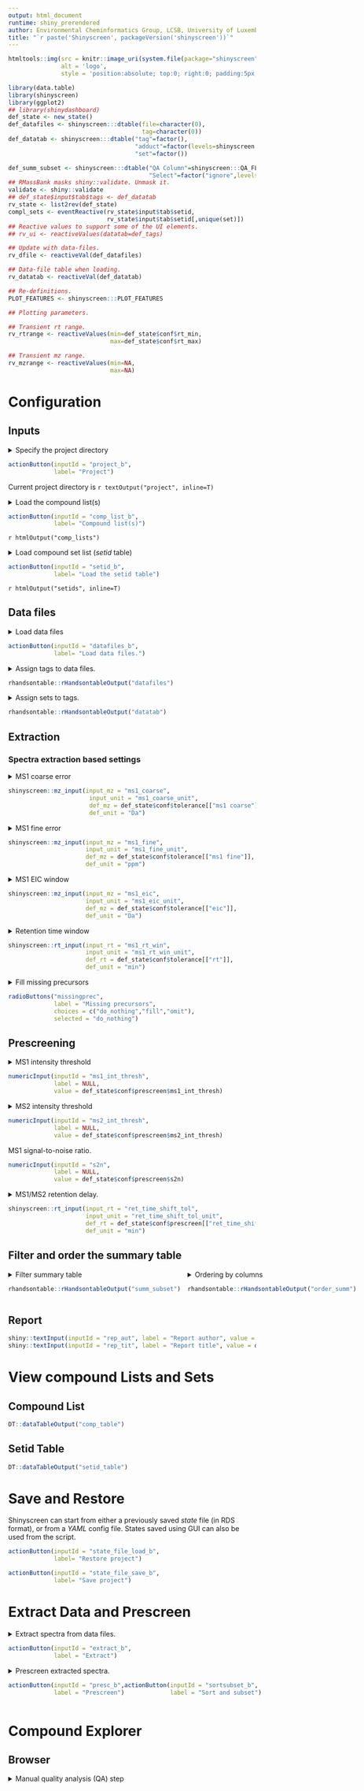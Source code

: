 ```yaml
---
output: html_document
runtime: shiny_prerendered
author: Environmental Cheminformatics Group, LCSB, University of Luxembourg
title: "`r paste('Shinyscreen', packageVersion('shinyscreen'))`"
---
```


```r
htmltools::img(src = knitr::image_uri(system.file(package="shinyscreen","www/shinyscreen2.png")), 
               alt = 'logo', 
               style = 'position:absolute; top:0; right:0; padding:5px;')
```


```r
library(data.table)
library(shinyscreen)
library(ggplot2)
## library(shinydashboard)
def_state <- new_state()
def_datafiles <- shinyscreen:::dtable(file=character(0),
                                      tag=character(0))
def_datatab <- shinyscreen:::dtable("tag"=factor(),
                                    "adduct"=factor(levels=shinyscreen:::DISP_ADDUCTS),
                                    "set"=factor())

def_summ_subset <- shinyscreen:::dtable("QA Column"=shinyscreen:::QA_FLAGS,
                                        "Select"=factor("ignore",levels=shinyscreen:::SUBSET_VALS))
## RMassBank masks shiny::validate. Unmask it.
validate <- shiny::validate
## def_state$input$tab$tags <- def_datatab
rv_state <- list2rev(def_state)
compl_sets <- eventReactive(rv_state$input$tab$setid,
                            rv_state$input$tab$setid[,unique(set)])
## Reactive values to support some of the UI elements.
## rv_ui <- reactiveValues(datatab=def_tags)

## Update with data-files.
rv_dfile <- reactiveVal(def_datafiles)

## Data-file table when loading.
rv_datatab <- reactiveVal(def_datatab)

## Re-definitions.
PLOT_FEATURES <- shinyscreen:::PLOT_FEATURES

## Plotting parameters.

## Transient rt range.
rv_rtrange <- reactiveValues(min=def_state$conf$rt_min,
                             max=def_state$conf$rt_max)

## Transient mz range.
rv_mzrange <- reactiveValues(min=NA,
                             max=NA)

```
<style type="text/css">
.main-container {
  max-width: 100%;
  margin-left: auto;
  margin-right: auto;
}
</style>



# Configuration {.tabset}

## Inputs


<details>
<summary>Specify the project directory</summary>
This is where the output files and the state of the analysis will be
saved.
</details>
```r
actionButton(inputId = "project_b",
             label= "Project")

```

Current project directory is `r textOutput("project", inline=T)`

<details><summary>Load the compound list(s)</summary>
A compound list is composed of entries describing compounds. This
description is used to search for its spectrum in the data file. The
list is a table in the ***CSV*** format and contains these columns,

* ***ID*** : required column, must be filled; this is a user-defined
  ID, uniquely associated with a compound
  
* ***Name*** : this column can be left blank; if not, it should contain the
  names of the compounds
  
* ***SMILES*** : a _SMILES_ string, describing the structure of the
  compound; this entry can be left empty only if one of either
  ***Formula***, or ***mz*** entries are not
  
* ***Formula*** : a chemical formula of a compound; this field can be
  empty only if one of either ***SMILES***, or ***mz*** entries are
  not
  
* ***mz*** : mass of the ionised compound; this field can be left
  empty only if one of either ***SMILES***, or ***Formula*** is not
  
* ***CAS*** : the CAS number of the compound; it can be left empty

* ***RT*** : retention time of the MS1 peak in minutes, if known; can
  be left empty.
  
Only ***ID*** and one of ***SMILES***, ***Formula*** or ***mz*** must
be filled. When structure, or a formula of a compound is known, it is
also possible to look for various adducts in the sample. Of course,
scanning for completely unknown compounds is also supported by the
***mz*** column. In this case, ***mz*** is the mass of the ion.

It is strongly recommended to quote SMILES, names and formulas in the
CSV file used with Shinyscreen.
</details>
```r
actionButton(inputId = "comp_list_b",
             label= "Compound list(s)")

```

`r htmlOutput("comp_lists")`

<details><summary>Load compound set list (_setid_ table)</summary>
The compound lists can contain more entries than is necessary. Using
the _setid_ lists, it is possible to create _compound sets_ which
contain only those compounds that will actually be searched for in the
data files. A _setid table_ is a _CSV_ containing at least two
columns,

* ***ID*** : the ID entry from the compound list

* ***set*** : an user-defined set name.
</details>
```r
actionButton(inputId = "setid_b",
             label= "Load the setid table")

```

`r htmlOutput("setids", inline=T)`

## Data files
<details><summary>Load data files</summary>
Shinyscreen currently supports only the **mzML** file format. After
loading the files, set file tags in the file table (column
**tag**). Additionally, specify a set of compounds that is supposed
to be extracted from the file using the **set** column. Finally,
specify the **adduct** in the adduct column. In case of compounds
with unknown structure and formula, the adduct is ignored for obvious
reasons.
</details>
```r
actionButton(inputId = "datafiles_b",
             label= "Load data files.")

```




<details><summary>Assign tags to data files.</summary>
Each tag designates an unique file. Use the table below to assign
tags.
</details>

```r
rhandsontable::rHandsontableOutput("datafiles")

```




<details><summary>Assign sets to tags.</summary>
For each tag, assign a set and an adduct (if the structure information
exists, otherwise _adduct_ column is ignored).
</details>

```r
rhandsontable::rHandsontableOutput("datatab")
```

## Extraction

### Spectra extraction based settings

<details><summary>MS1 coarse error</summary>

Extract all entries matching the target mass within this error in the
precursor table.
</details>
```r
shinyscreen::mz_input(input_mz = "ms1_coarse",
                       input_unit = "ms1_coarse_unit",
                       def_mz = def_state$conf$tolerance[["ms1 coarse"]],
                       def_unit = "Da")
```

<details><summary>MS1 fine error</summary>

The precursor table masses can be of lower accuracy. Once there is a
match within the coarse error, it can be further checked versus the
fine error bounds directly in the mass spectrum.

</details>
```r
shinyscreen::mz_input(input_mz = "ms1_fine",
                      input_unit = "ms1_fine_unit",
                      def_mz = def_state$conf$tolerance[["ms1 fine"]],
                      def_unit = "ppm")
```

<details><summary>MS1 EIC window</summary>

The mz interval over which the intensities are aggregated to generate
a chromatogram.

</details>
```r
shinyscreen::mz_input(input_mz = "ms1_eic",
                      input_unit = "ms1_eic_unit",
                      def_mz = def_state$conf$tolerance[["eic"]],
                      def_unit = "Da")
```

<details><summary>Retention time window</summary>

If the expected retention time has been specified for the compound,
then search for the MS1 signature inside the window defined by this
range.

</details>
```r
shinyscreen::rt_input(input_rt = "ms1_rt_win",
                      input_unit = "ms1_rt_win_unit",
                      def_rt = def_state$conf$tolerance[["rt"]],
                      def_unit = "min")
```

<details><summary>Fill missing precursors</summary>

* **fill** : Try to guess precursors of MS2 entries. This is done by
picking MS1 which chronologically preceeds a given MS2 entry.
* **omit** : Ignore MS2 with missing precursors.
* **do_nothing** : Default. Use MS1--MS2 metadata recorded in the file
to associate MS1 and MS2 entries. Usually works.  
</details>
```r
radioButtons("missingprec",
             label = "Missing precursors",
             choices = c("do_nothing","fill","omit"),
             selected = "do_nothing")

```

## Prescreening

<details><summary>MS1 intensity threshold</summary>

Ignore MS1 signal below the threshold.

</details>
```r

numericInput(inputId = "ms1_int_thresh",
             label = NULL,
             value = def_state$conf$prescreen$ms1_int_thresh)
```

<details><summary>MS2 intensity threshold</summary>

Ignore MS2 signal below the threshold.

</details>
```r

numericInput(inputId = "ms2_int_thresh",
             label = NULL,
             value = def_state$conf$prescreen$ms2_int_thresh)
```


MS1 signal-to-noise ratio.

```r

numericInput(inputId = "s2n",
             label = NULL,
             value = def_state$conf$prescreen$s2n)
```


<details><summary>MS1/MS2 retention delay.</summary>

Look for associated MS2 spectrum within this window around the MS1
peak.

</details>
```r
shinyscreen::rt_input(input_rt = "ret_time_shift_tol",
                      input_unit = "ret_time_shift_tol_unit",
                      def_rt = def_state$conf$prescreen[["ret_time_shift_tol"]],
                      def_unit = "min")
```

## Filter and order the summary table
<div style= "display: flex; vertical-align:top; ">

<div style="padding-right: 0.5em">
<details><summary>Filter summary table</summary>

Filter entries in the summary table according to the QA criteria.

* **qa_pass** : entries that passed all checks

* **qa_ms1_exists** : MS1 intensity is above the MS1 threshold

* **qa_ms2_exists** : those entries for which some MS2 spectra have been found

* **qa_ms1_above_noise** : MS1 is intense enough and above the noise level

* **qa_ms2_good_int** : MS2 intensity is above the MS2 threshold

* **qa_ms2_near** : MS2 spectrum is close enough to the MS1 peak

Values:

* **ignore** : ignore QA criterion
* **take the good ones** : entry passed QA
* **take the bad ones** : entry failed QA

</details>
```r

rhandsontable::rHandsontableOutput("summ_subset")

```
</div>

<div style="padding-left: 0.5em">

<details><summary>Ordering by columns</summary>
It is possible to order the summary table using columns (keys): 
*`r paste(gsub("^-(.+)","\\1",shinyscreen:::DEF_INDEX_SUMM), collapse = ',')`*.
The sequence of columns in the table below describes the
sequence of ordering steps -- the key in the first row sorts the
entire summary table and subsequent keys break the ties.

</details>

```r
rhandsontable::rHandsontableOutput("order_summ")
```

</div>

</div>

## Report

```r
shiny::textInput(inputId = "rep_aut", label = "Report author", value = def_state$conf$report$author)
shiny::textInput(inputId = "rep_tit", label = "Report title", value = def_state$conf$report$title)
```

# View compound Lists and Sets {.tabset}

## Compound List

```r
DT::dataTableOutput("comp_table")
```

## Setid Table
```r
DT::dataTableOutput("setid_table")
```

# Save and Restore

Shinyscreen can start from either a previously saved _state_ file (in
RDS format), or from a _YAML_ config file. States saved using GUI can
also be used from the script.

```r
actionButton(inputId = "state_file_load_b",
             label= "Restore project")

```

```r
actionButton(inputId = "state_file_save_b",
             label= "Save project")

```

# Extract Data and Prescreen

<details><summary>Extract spectra from data files.</summary>

After Shinyscreen is configured, the compound and setid lists loaded, it
is possible to proceed with extracting the data. This is potentially a
time-intensive step, so some patience might be needed.

Once the data is extracted, it will be possible to quality check the
spectra associated with the compounds specified in the _setid_ list,
to subset that data, look at the plots and publish a report.

</details>
```r
actionButton(inputId = "extract_b",
             label = "Extract")
```

<details><summary>Prescreen extracted spectra.</summary>

After the data extraction is finished, the quality of the retrieved
spectra can be checked using the criteria defined in the
_Prescreening_ tab of the _Configuration_ Section. The resulting
_summary table_ is given below and is based on the prescreening
criteria and filter and ordering setup specified in _Filter and order
the summary table_ configuration subsection.

</details>

</details>

<div style="display: flex; vertical-align: top;">

<div>
```r
actionButton(inputId = "presc_b",
             label = "Prescreen")
```
</div>

<div>
```r
actionButton(inputId = "sortsubset_b",
             label = "Sort and subset")
```
</div>

</div>


# Compound Explorer {.tabset}

## Browser

<details><summary>Manual quality analysis (QA) step</summary>

After the automatic quality control check based on 
the criteria defined in the _Prescreening_ tab of the _Configuration_ Section is done , the resulting
_summary table_ is given below to manually update the quality of the retrieved spectra.

To update the sumary table,

* Click any row for MS1 table and the corresponding MS2 peaks are shown on the right pane.

* Manual QA can be updated by double clicking on the required QA fields namely _MS1/MS2 match?_, _Above threshold_, _MS2 exists_ after inspecting the peaklist. 

* To save the changes, click the _Commit manual QA_ tab and the summary table can be exported as _CSV_ file by clicking the _Export MS1/MS2 summary_ tab.


<div style="display: flex; vertical-align: top;margin: auto;">

<div style="width: 50%;">
```r
DT::DTOutput("compound_selector")
```
```r
DT::DTOutput("compound_selector_qa")
```
</div>


<div style="width: 25%">
```r
DT::DTOutput("compound_ms2_table")
```
</div>

<div style="width: 25%">
```r
DT::DTOutput("compound_ms2_spectrum")
```
</div>
	
</div>

```r
uiOutput("update_summ_ui")
```

```r
uiOutput("export_summ_ui")
```

```r
actionButton(inputId = "updatesumm_b",
             label = "Browser")
```
## Viewer

<details><summary> Visualize the plots </summary>

* For any given ID, the MS1 and MS2 fragments can be visualized by selecting the corrsponding row in the table.

* The user can zoom-in by selection the reion of interest using the cursor and double click to zoom-out.

* The user can select multiple rows to display different plots  and allows the user to save individual plot by clicking _save this plot_ tab or save all the plots. 

```r
actionButton(inputId = "plot_ext",
             label = "Viewer")
```

```r
sidebarLayout(sidebarPanel(DT::DTOutput("plot_comp_select"),
                           h5("Pointer position"),
                           textOutput("plot_hover_out"),
                           textInput("rtrange",
                                     label = "Global RT range"),
                           shinyscreen::rt_input(input_rt = "plot_rt_min",
                                                 input_unit = "plot_rt_min_unit",
                                                 width=55,
                                                 width_u=40,
                                                 def_rt = "min",
                                                 def_unit = "min",
                                                 pref = "RT min"),

                           shinyscreen::rt_input(input_rt = "plot_rt_max",
                                                 input_unit = "plot_rt_max_unit",
                                                 width=55,
                                                 width_u=40,
                                                 def_rt = "max",
                                                 def_unit = "min",
                                                 pref = "RT max"),
                           hr(),
                           ## Not so important, TODO later.
                           ## h5("Log scale"),
                           ## checkboxGroupInput("plot_log",
                           ##                    label=NULL,
                           ##                    choices = c("MS1 EIC","MS2 EIC","MS2 Spectrum"),
                           ##                    selected = character(0)),
                           ## hr(),
                           ## uiOutput("plot_b_ctrl"),
                           hr(),
                           textInput("plot_ext",
                                     label = "Plot extension",
                                     value = "pdf"),
                           actionButton("plot_save_single",
                                        label="Save this plot"),
                           actionButton("plot_save_all",
                                        label="Save all plots"),
                           width=4),
              wellPanel(id = "tPanel",style = "overflow-y:scroll; max-height:80vh; background: white",
                        plotOutput("plot_eic",
                                   hover = hoverOpts(id="plot_hover",
                                                     delayType = "throttle",
                                                     delay=100),
                                   dblclick = "plot_rt_click",
                                   brush = "plot_brush"),
                        plotOutput("plot_ms2_spec",
                                   hover = hoverOpts(id="plot_hover",
                                                     delayType = "throttle",
                                                     delay=100),
                                   dblclick = "plot_mz_click",
                                   brush = brushOpts(id="plot_mz_brush"))
                        ## ,plotOutput("plot_struct")
                        ))



```


<!-- ENGINE -->

```r
shinyscreen_server <- shinyscreen:::mk_shinyscreen_server()
```

```r
shinyscreen_server(input=input,output=output,session=session)
```
